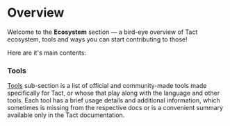 # Overview


Welcome to the **Ecosystem** section — a bird-eye overview of Tact ecosystem, tools and ways you can start contributing to those!

Here are it's main contents:

<Steps>

### Tools

[Tools](/ecosystem/tools/overview) sub-section is a list of official and community-made tools made specifically for Tact, or whose that play along with the language and other tools. Each tool has a brief usage details and additional information, which sometimes is missing from the respective docs or is a convenient summary available only in the Tact documentation.

<Cards>
  <Cards.Card
    arrow
    title="Go to tools overview"
    href="/ecosystem/tools/overview"
  />
</Cards>

</Steps>